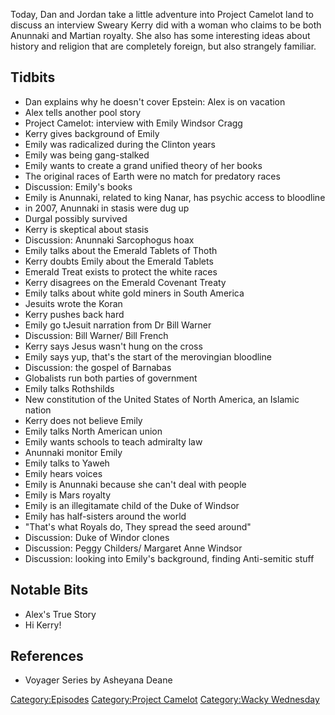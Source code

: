 {{Episode
    | title           = Anunnaki Stasis and Emerald Treaties
    | caption         = [https://knowledgefight.libsyn.com/knowledge-fight-anunnaki-stasis-and-emerald-treaties Listen to this episode on Libsyn]
    | episodeNumber   = 332
    | length          = 01:35:57
    | airDate         = August 14, 2019
    | episodeType     = [[:Category:Project Camelot|Project Camelot]], [[:Category:Wacky Wednesday|Wacky Wednesday]]
    | appearance      = [[Kerry Cassidy]], [[Emily Windsor Cragg]], [[Asheyana Dean]], [[Bill Warner]], [[Bill French]], [[Peggy Childers]], [[Margaret Anne Windsor]]
    | oocDrop         = Where are you getting this information and why do you think it means anything?
    | previousEpisode = [[331: March 13-14, 2013]]
    | nextEpisode     = [[333: August 16, 2019]]
}}

{{Stub}}

Today, Dan and Jordan take a little adventure into Project Camelot land to discuss an interview Sweary Kerry did with a woman who claims to be both Anunnaki and Martian royalty. She also has some interesting ideas about history and religion that are completely foreign, but also strangely familiar.

==Tidbits==

*Dan explains why he doesn't cover Epstein: Alex is on vacation
*Alex tells another pool story
*Project Camelot: interview with Emily Windsor Cragg
*Kerry gives background of Emily
*Emily was radicalized during the Clinton years
*Emily was being gang-stalked
*Emily wants to create a grand unified theory of her books
*The original races of Earth were no match for predatory races
*Discussion: Emily's books
*Emily is Anunnaki, related to king Nanar, has psychic access to bloodline
*in 2007, Anunnaki in stasis were dug up
*Durgal possibly survived
*Kerry is skeptical about stasis
*Discussion: Anunnaki Sarcophogus hoax
*Emily talks about the Emerald Tablets of Thoth
*Kerry doubts Emily about the Emerald Tablets
*Emerald Treat exists to protect the white races
*Kerry disagrees on the Emerald Covenant Treaty
*Emily talks about white gold miners in South America
*Jesuits wrote the Koran
*Kerry pushes back hard
*Emily go tJesuit narration from Dr Bill Warner
*Discussion: Bill Warner/ Bill French
*Kerry says Jesus wasn't hung on the cross
*Emily says yup, that's the start of the merovingian bloodline
*Discussion: the gospel of Barnabas
*Globalists run both parties of government
*Emily talks Rothshilds
*New constitution of the United States of North America, an Islamic nation
*Kerry does not believe Emily
*Emily talks North American union
*Emily wants schools to teach admiralty law
*Anunnaki monitor Emily
*Emily talks to Yaweh
*Emily hears voices
*Emily is Anunnaki because she can't deal with people
*Emily is Mars royalty
*Emily is an illegitamate child of the Duke of Windsor
*Emily has half-sisters around the world
*"That's what Royals do, They spread the seed around"
*Discussion: Duke of Windor clones
*Discussion: Peggy Childers/ Margaret Anne Windsor
*Discussion: looking into Emily's background, finding Anti-semitic stuff

==Notable Bits==

*Alex's True Story
*Hi Kerry!

==References==

*Voyager Series by Asheyana Deane

[[Category:Episodes]]
[[Category:Project Camelot]]
[[Category:Wacky Wednesday]]